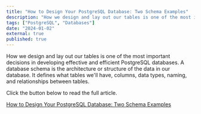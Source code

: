 ```yaml
---
title: "How to Design Your PostgreSQL Database: Two Schema Examples"
description: "How we design and lay out our tables is one of the most important decisions in developing effective and efficient PostgreSQL databases. A database schema is the architecture or structure of the data in our database. It defines what tables we'll have, columns, data types, naming, and relationships between tables."
tags: ["PostgreSQL", "Databases"]
date: "2024-01-02"
external: true
published: true
---
```


How we design and lay out our tables is one of the most important decisions in developing effective and efficient PostgreSQL databases. A database schema is the architecture or structure of the data in our database. It defines what tables we'll have, columns, data types, naming, and relationships between tables.

Click the button below to read the full article.

<a
  data-goatcounter-click="timescale-reduce-pg-database-size__click"
  class="mt-4 opacity-90 hover:opacity-100 text-center font-bold px-6 py-4 rounded-md dark:bg-[#b3e3ff] dark:hover:bg-[#84acc5] bg-[#5755c9] hover:bg-[#1e1c63] text-white hover:text-white dark:text-black transform-gpu hover:scale-105 transition-all"
  href="https://www.timescale.com/learn/how-to-design-postgresql-database-two-schema-examples">
  How to Design Your PostgreSQL Database: Two Schema Examples
</a>
